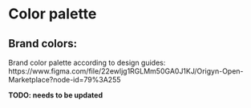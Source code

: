 
<Meta title="Brand Identity/Colors" />

<style>{`
   .table {
    width: 100%;
   }
   .colorBlock {
     height: 24px;
   }
`}</style>

<h1 className="subheading">Color palette</h1>
<h2>Brand colors:</h2>
<p>Brand color palette according to design guides: https://www.figma.com/file/22ewljg1RGLMm50GA0J1KJ/Origyn-Open-Marketplace?node-id=79%3A255</p>
<b>TODO: needs to be updated</b>
<ColorPalette>
  <ColorItem
    title="theme.colors.BLACK"
    subtitle="background / text"
    colors={['#151515']}
  />
  <ColorItem
    title="theme.colors.BLACK_DARK"
    subtitle="border (dark)"
    colors={['#242424']}
  />
  <ColorItem
    title="theme.colors.SECONDARY_TEXT"
    subtitle="secondary text"
    colors={['#5F5F5F']}
  />
  <ColorItem
    title="theme.colors.INACTIVE_BG"
    subtitle="border / inactive background"
    colors={['#E3E3E3']}
  />
  <ColorItem
    title="theme.colors.BG"
    subtitle="background"
    colors={['#E3E3E3']}
  />
  <ColorItem
    title="theme.colors.BG_TEXT"
    subtitle="background / text"
    colors={['#FEFEFE']}
  />
  <ColorItem
    title="theme.colors.ACCENT_COLOR"
    subtitle="primary accent"
    colors={['#EE9907']}
  />
  <ColorItem
    title="theme.colors.ERROR"
    subtitle="Error"
    colors={['#B5010A']}
  />
  <ColorItem
    title="theme.colors.SUCCESS"
    subtitle="Success"
    colors={['#50AA3E']}
  />
  <ColorItem
    title="theme.colors.WARNING"
    subtitle="Warning"
    colors={['#EE9907']}
  />
</ColorPalette>